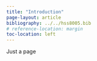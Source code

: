 ```yaml
---
title: "Introduction"
page-layout: article
bibliography: ../../hss8005.bib
# reference-location: margin
toc-location: left
---
```


Just a page